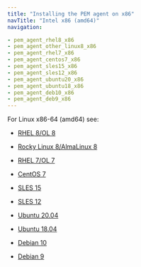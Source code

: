 ```yaml
---
title: "Installing the PEM agent on x86"
navTitle: "Intel x86 (amd64)"
navigation:

- pem_agent_rhel8_x86
- pem_agent_other_linux8_x86
- pem_agent_rhel7_x86
- pem_agent_centos7_x86
- pem_agent_sles15_x86
- pem_agent_sles12_x86
- pem_agent_ubuntu20_x86
- pem_agent_ubuntu18_x86
- pem_agent_deb10_x86
- pem_agent_deb9_x86
---
```


For Linux x86-64 (amd64) see:
  - [RHEL 8/OL 8](pem_agent_rhel8_x86)

  - [Rocky Linux 8/AlmaLinux 8](pem_agent_other_linux8_x86)
  - [RHEL 7/OL 7](pem_agent_rhel7_x86)
  - [CentOS 7](pem_agent_centos7_x86)
  - [SLES 15](pem_agent_sles15_x86)
  - [SLES 12](pem_agent_sles12_x86)
  - [Ubuntu 20.04](pem_agent_ubuntu20_x86)
  - [Ubuntu 18.04](pem_agent_ubuntu18_x86)
  - [Debian 10](pem_agent_deb10_x86)
  - [Debian 9](pem_agent_deb9_x86)
